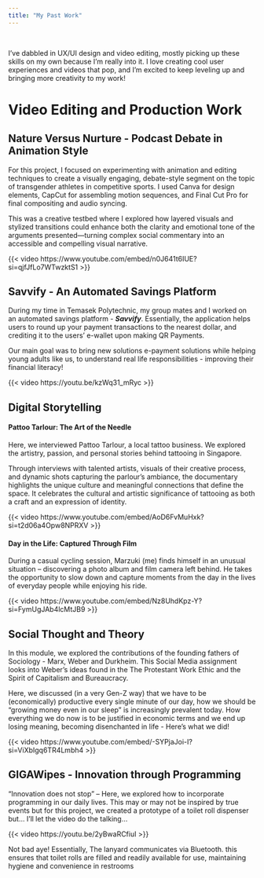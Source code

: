 ```yaml
---
title: "My Past Work"
---
```


```r
```

<br> I've dabbled in UX/UI design and video editing, mostly picking up these skills on my own because I'm really into it. I love creating cool user experiences and videos that pop, and I'm excited to keep leveling up and bringing more creativity to my work!

# Video Editing and Production Work

## Nature Versus Nurture - Podcast Debate in Animation Style

For this project, I focused on experimenting with animation and editing techniques to create a visually engaging, debate-style segment on the topic of transgender athletes in competitive sports. I used Canva for design elements, CapCut for assembling motion sequences, and Final Cut Pro for final compositing and audio syncing.

This was a creative testbed where I explored how layered visuals and stylized transitions could enhance both the clarity and emotional tone of the arguments presented---turning complex social commentary into an accessible and compelling visual narrative.

{{< video https://www.youtube.com/embed/n0J641t6IUE?si=qjfJfLo7WTwzktS1 >}}

## Savvify - An Automated Savings Platform

During my time in Temasek Polytechnic, my group mates and I worked on an automated savings platform - ***Savvify***. Essentially, the application helps users to round up your payment transactions to the nearest dollar, and crediting it to the users' e-wallet upon making QR Payments.

Our main goal was to bring new solutions e-payment solutions while helping young adults like us, to understand real life responsibilities - improving their financial literacy!

{{< video https://youtu.be/kzWq31_mRyc >}}

## Digital Storytelling

#### Pattoo Tarlour: The Art of the Needle

Here, we interviewed Pattoo Tarlour, a local tattoo business. We explored the artistry, passion, and personal stories behind tattooing in Singapore.

Through interviews with talented artists, visuals of their creative process, and dynamic shots capturing the parlour's ambiance, the documentary highlights the unique culture and meaningful connections that define the space. It celebrates the cultural and artistic significance of tattooing as both a craft and an expression of identity.

{{< video https://www.youtube.com/embed/AoD6FvMuHxk?si=t2d06a4Opw8NPRXV >}}

#### Day in the Life: Captured Through Film

During a casual cycling session, Marzuki (me) finds himself in an unusual situation -- discovering a photo album and film camera left behind. He takes the opportunity to slow down and capture moments from the day in the lives of everyday people while enjoying his ride.

{{< video https://www.youtube.com/embed/Nz8UhdKpz-Y?si=FymUgJAb4lcMtJB9 >}}

## Social Thought and Theory

In this module, we explored the contributions of the founding fathers of Sociology - Marx, Weber and Durkheim. This Social Media assignment looks into Weber's ideas found in the The Protestant Work Ethic and the Spirit of Capitalism and Bureaucracy.

Here, we discussed (in a very Gen-Z way) that we have to be (economically) productive every single minute of our day, how we should be "growing money even in our sleep" is increasingly prevalent today. How everything we do now is to be justified in economic terms and we end up losing meaning, becoming disenchanted in life - Here's what we did!

{{< video https://www.youtube.com/embed/-SYPjaJoi-I?si=ViXbIgq6TR4Lmbh4 >}}

<a href="https://www.canva.com/design/DAF0lbgxhPk/jKGt5Uqtio2trLaLP-h9tw/view?utm_content=DAF0lbgxhPk&utm_campaign=designshare&utm_medium=embeds&utm_source=link" target="_blank" rel="noopener"> </a>

## GIGAWipes - Innovation through Programming

"Innovation does not stop" -- Here, we explored how to incorporate programming in our daily lives. This may or may not be inspired by true events but for this project, we created a prototype of a toilet roll dispenser but... I'll let the video do the talking...

{{< video https://youtu.be/2yBwaRCfiuI >}}

Not bad aye! Essentially, The lanyard communicates via Bluetooth. this ensures that toilet rolls are filled and readily available for use, maintaining hygiene and convenience in restrooms

```         
```

```         
```
